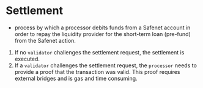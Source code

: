 # Settlement

* process by which a processor debits funds from a Safenet account in order to repay the liquidity provider for the short-term loan (pre-fund) from the Safenet action.

1. If no `validator` challenges the settlement request, the settlement is executed.
2. If a `validator` challenges the settlement request, the `processor` needs to provide a proof that the transaction was valid. This proof requires external bridges and is gas and time consuming.
